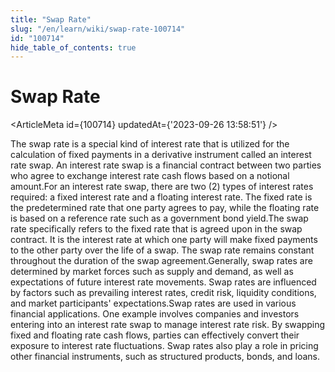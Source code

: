 ```yaml
---
title: "Swap Rate"
slug: "/en/learn/wiki/swap-rate-100714"
id: "100714"
hide_table_of_contents: true
---
```



# Swap Rate

<ArticleMeta id={100714} updatedAt={'2023-09-26 13:58:51'} />
<div className='border-solid border-b border-t-0 my-4 border-[var(--ifm-color-gray-300)]' />

The swap rate is a special kind of interest rate that is utilized for the calculation of fixed payments in a derivative instrument called an interest rate swap. An interest rate swap is a financial contract between two parties who agree to exchange interest rate cash flows based on a notional amount.For an interest rate swap, there are two (2) types of interest rates required: a fixed interest rate and a floating interest rate. The fixed rate is the predetermined rate that one party agrees to pay, while the floating rate is based on a reference rate such as a government bond yield.The swap rate specifically refers to the fixed rate that is agreed upon in the swap contract. It is the interest rate at which one party will make fixed payments to the other party over the life of a swap. The swap rate remains constant throughout the duration of the swap agreement.Generally, swap rates are determined by market forces such as supply and demand, as well as expectations of future interest rate movements. Swap rates are influenced by factors such as prevailing interest rates, credit risk, liquidity conditions, and market participants' expectations.Swap rates are used in various financial applications. One example involves companies and investors entering into an interest rate swap to manage interest rate risk. By swapping fixed and floating rate cash flows, parties can effectively convert their exposure to interest rate fluctuations. Swap rates also play a role in pricing other financial instruments, such as structured products, bonds, and loans.
